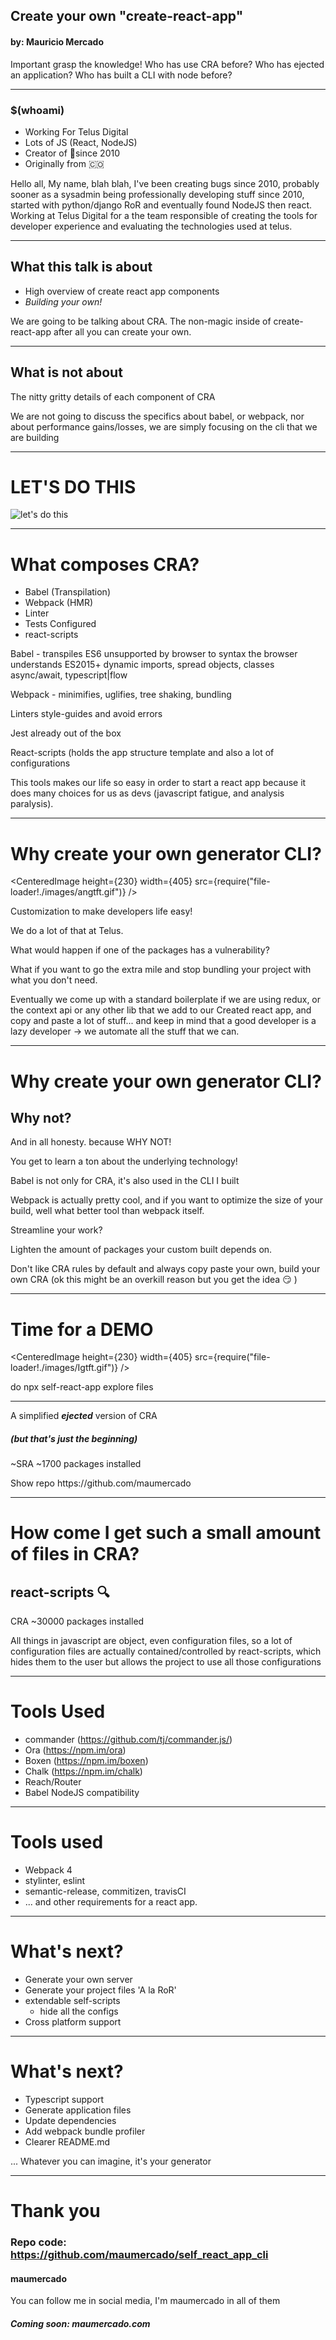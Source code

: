 

## Create your own "create-react-app"

#### by: Mauricio Mercado

<Notes>
Important grasp the knowledge!
Who has use CRA before?
Who has ejected an application?
Who has built a CLI with node before?
</Notes>

---

### $(whoami)

  - Working For Telus Digital
  - Lots of JS (React, NodeJS)
  - Creator of 🐞since 2010
  - Originally from 🇨🇴


<Notes>
Hello all,
My name, blah blah, I've been creating bugs since 2010, probably sooner as a sysadmin
being professionally developing stuff since 2010, started with python/django RoR
and eventually found NodeJS then react.
Working at Telus Digital for a the team responsible of creating the tools for
developer experience and evaluating the technologies used at telus.
</Notes>

---

## What this talk is about

- High overview of create react app components
- _Building your own!_


<Notes>
  We are going to be talking about CRA.
  The non-magic inside of create-react-app after all you can create your own.
</Notes>


---

## What is not about

The nitty gritty details of each component of CRA

<Notes>
  We are not going to discuss the specifics about babel, or webpack,
  nor about performance gains/losses, we are simply focusing on the
  cli that we are building
</Notes>

---

# LET'S DO THIS

![let's do this](https://i.imgflip.com/14p2is.jpg)

---

# What composes CRA?

- Babel (Transpilation)
- Webpack (HMR)
- Linter
- Tests Configured
- react-scripts


<Notes>
  Babel - transpiles ES6 unsupported by browser to syntax the browser understands
  ES2015+ dynamic imports, spread objects, classes async/await, typescript|flow

  Webpack - minimifies, uglifies, tree shaking, bundling

  Linters style-guides and avoid errors

  Jest already out of the box

  React-scripts (holds the app structure template and also a lot of configurations

  This tools makes our life so easy in order to start a react app
  because it does many choices for us as devs (javascript fatigue,
  and analysis paralysis).
</Notes>


---



# Why create your own generator CLI?

<CenteredImage height={230} width={405} src={require("file-loader!./images/angtft.gif")} />

<Notes>
  Customization to make developers life easy!

  We do a lot of that at Telus.

  What would happen if one of the packages has a vulnerability?

  What if you want to go the extra mile and stop bundling your project with what
  you don't need.

  Eventually we come up with a standard boilerplate if we are using redux, or
  the context api or any other lib that we add to our Created react app, and
  copy and paste a lot of stuff... and keep in mind that a good developer is a
  lazy developer -> we automate all the stuff that we can.
</Notes>


---

# Why create your own generator CLI?

## Why not?

<Notes>
  And in all honesty. because WHY NOT!

  You get to learn a ton about the underlying technology!

  Babel is not only for CRA, it's also used in the CLI I built

  Webpack is actually pretty cool, and if you want to optimize the size
  of your build, well what better tool than webpack itself.

  Streamline your work?

  Lighten the amount of packages your custom built depends on.

  Don't like CRA rules by default and always copy paste your own, build your own
  CRA (ok this might be an overkill reason but you get the idea 😏 )

</Notes>

---

# Time for a DEMO

<CenteredImage height={230} width={405} src={require("file-loader!./images/Igtft.gif")} />

<Notes>
  do npx self-react-app
  explore files
</Notes>


---

A simplified **_ejected_** version of CRA
##### (but that's just the beginning)

~SRA ~1700 packages installed

<Notes>
  Show repo https://github.com/maumercado
</Notes>


---

# How come I get such a small amount of files in CRA?

## react-scripts 🔍

 CRA ~30000 packages installed

<Notes>
  All things in javascript are object,
  even configuration files, so a lot of configuration files are
  actually contained/controlled by react-scripts, which hides them
  to the user but allows the project to use all those configurations
</Notes>


---

# Tools Used

- commander (https://github.com/tj/commander.js/)
- Ora (https://npm.im/ora)
- Boxen (https://npm.im/boxen)
- Chalk (https://npm.im/chalk)
- Reach/Router
- Babel NodeJS compatibility


---

# Tools used

- Webpack 4
- stylinter, eslint
- semantic-release, commitizen, travisCI
- ... and other requirements for a react app.

---

# What's next?

- Generate your own server
- Generate your project files 'A la RoR'
- extendable self-scripts
  - hide all the configs
- Cross platform support

---

# What's next?

- Typescript support
- Generate application files
- Update dependencies
- Add webpack bundle profiler
- Clearer README.md

... Whatever you can imagine, it's your generator

---

# Thank you

### Repo code: https://github.com/maumercado/self_react_app_cli

#### maumercado <SocialFollow />

<Notes>You can follow me in social media, I'm maumercado in all of them</Notes>

###### _**Coming soon: maumercado.com**_
